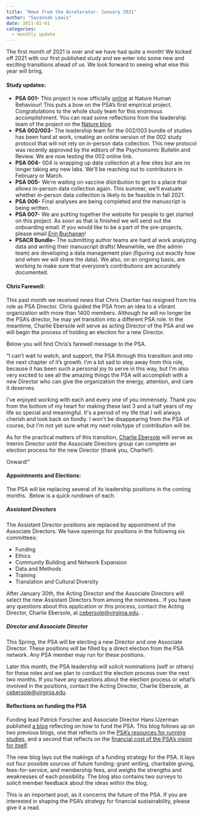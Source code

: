 ```yaml
---
title: "News from the Accelerator- January 2021"
author: "Savannah Lewis"
date: 2021-02-01
categories:
  - monthly update
---
```


The first month of 2021 is over and we have had quite a month! We kicked
off 2021 with our first published study and we enter into some new and
exciting transitions ahead of us. We look forward to seeing what else
this year will bring.

#### Study updates:

-   **PSA 001-** This project is now officially
    [online](https://www.nature.com/articles/s41562-020-01007-2) at
    Nature Human Behaviour! This puts a bow on the PSA's first empirical
    project. Congratulations to the whole study team for this enormous
    accomplishment. You can read some reflections from the leadership
    team of the project on the [Nature
    blog](https://socialsciences.nature.com/posts/promises-and-challenges-of-big-team-psychology). 
-   **PSA 002/003-** The leadership team for the 002/003 bundle of
    studies has been hard at work, creating an online version of the 002
    study protocol that will not rely on in-person data collection. This
    new protocol was recently approved by the editors of the Psychonomic
    Bulletin and Review. We are now testing the 002 online link. 
-   **PSA 004-** 004 is wrapping up data collection at a few sites but
    are no longer taking any new labs. We\'ll be reaching out to
    contributors in February or March.
-   **PSA 005-** We're waiting on vaccine distribution to get to a place
    that allows in-person data collection again. This summer, we'll
    evaluate whether in-person data collection is likely to be feasible
    in fall 2021.
-   **PSA 006-** Final analyses are being completed and the manuscript
    is being written.
-   **PSA 007-** We are putting together the website for people to get
    started on this project. As soon as that is finished we will send
    out the onboarding email. If you would like to be a part of the
    pre-projects, please email [Erin Buchanan](buchananlab@gmail.com)!
-   **PSACR Bundle-** The submitting author teams are hard at work
    analyzing data and writing their manuscript drafts! Meanwhile, we
    (the admin team) are developing a data management plan (figuring out
    exactly how and when we will share the data). We also, on an ongoing
    basis, are working to make sure that everyone's contributions are
    accurately documented.

#### **Chris Farewell:**

This past month we received news that Chris Chartier has resigned from
his role as PSA Director. Chris guided the PSA from an idea to a vibrant
organization with more than 1400 members. Although he will no longer be
the PSA's director, he may yet transition into a different PSA role. In
the meantime, Charlie Ebersole will serve as acting Director of the PSA
and we will begin the process of holding an election for a new
Director. 

Below you will find Chris's farewell message to the PSA. 

"I can't wait to watch, and support, the PSA through this transition and
into the next chapter of it's growth. I\'m a bit sad to step away from
this role, because it has been such a personal joy to serve in this way,
but I\'m also very excited to see all the amazing things the PSA will
accomplish with a new Director who can give the organization the energy,
attention, and care it deserves. 

I\'ve enjoyed working with each and every one of you immensely. Thank
you from the bottom of my heart for making these last 3 and a half years
of my life so special and meaningful. It\'s a period of my life that I
will always cherish and look back on fondly. I won\'t be disappearing
from the PSA of course, but I\'m not yet sure what my next role/type of
contribution will be.

As for the practical matters of this transition, [Charlie
Ebersole](https://psych-sci-accelerator.slack.com/team/U7DD99J4D) will
serve as Interim Director until the Associate Directors group can
complete an election process for the new Director (thank you,
Charlie!!).

Onward!"

#### **Appointments and Elections:**

The PSA will be replacing several of its leadership positions in the
coming months.  Below is a quick rundown of each.

##### **Assistant Directors**

The Assistant Director positions are replaced by appointment of the
Associate Directors. We have openings for positions in the following six
committees:

-   Funding
-   Ethics
-   Community Building and Network Expansion
-   Data and Methods
-   Training
-   Translation and Cultural Diversity

After January 30th, the Acting Director and the Associate Directors will
select the new Assistant Directors from among the nominees.. If you have
any questions about this application or this process, contact the Acting
Director, Charlie Ebersole, at <cebersole@virginia.edu>. .

##### **Director and Associate Director**

This Spring, the PSA will be electing a new Director and one Associate
Director. These positions will be filled by a direct election from the
PSA network. Any PSA member may run for these positions. 

Later this month, the PSA leadership will solicit nominations (self or
others) for these roles and we plan to conduct the election process over
the next two months. If you have any questions about the election
process or what's involved in the positions, contact the Acting
Director, Charlie Ebersole, at <cebersole@virginia.edu>.

#### **Reflections on funding the PSA**

Funding lead Patrick Forscher and Associate Director Hans IJzerman
published [a
blog](https://psysciacc.org/2021/01/11/how-should-we-fund-the-psa/)
reflecting on how to fund the PSA. This blog follows up on two previous
blogs, one that reflects on the [PSA's resources for running
studies](https://psysciacc.org/2020/12/04/how-many-resources-does-the-psa-possess/),
and a second that reflects on the [financial cost of the PSA's vision
for
itself](https://psysciacc.org/2020/12/11/the-financial-cost-of-the-psas-vision/).

The new blog lays out the makings of a funding strategy for the PSA. It
lays out four possible sources of future funding: grant writing,
charitable giving, fees-for-service, and membership fees, and weighs the
strengths and weaknesses of each possibility. The blog also contains two
surveys to solicit member feedback about the ideas within the blog.

This is an important post, as it concerns the future of the PSA. If you
are interested in shaping the PSA's strategy for financial
sustainability, please give it a read.


